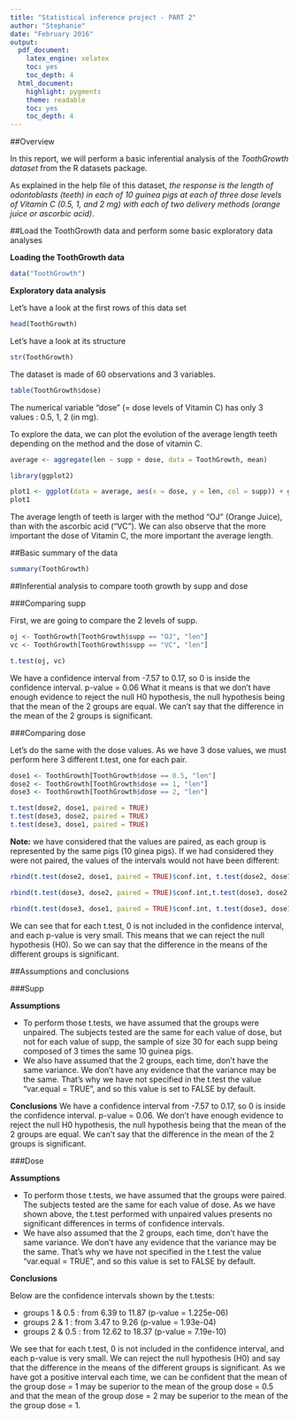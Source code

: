 ```yaml
---
title: "Statistical inference project - PART 2"
author: "Stephanie"
date: "February 2016"
output:
  pdf_document:
    latex_engine: xelatex
    toc: yes
    toc_depth: 4
  html_document:
    highlight: pygments
    theme: readable
    toc: yes
    toc_depth: 4
---
```

##Overview

In this report, we will perform a basic inferential analysis of the *ToothGrowth dataset* from the R datasets package.

As explained in the help file of this dataset, *the response is the length of odontoblasts (teeth) in each of 10 guinea pigs at each of three dose levels of Vitamin C (0.5, 1, and 2 mg) with each of two delivery methods (orange juice or ascorbic acid)*.

 
##Load the ToothGrowth data and perform some basic exploratory data analyses

**Loading the ToothGrowth data**

```r
data("ToothGrowth")
```

**Exploratory data analysis**

Let's have a look at the first rows of this data set

```r
head(ToothGrowth)
```

Let's have a look at its structure

```r
str(ToothGrowth)
```

The dataset is made of 60 observations and 3 variables.

```r
table(ToothGrowth$dose)
```

The numerical variable "dose" (= dose levels of Vitamin C) has only 3 values : 0.5, 1, 2 (in mg).

To explore the data, we can plot the evolution of the average length teeth depending on the method and the dose of vitamin C.

```r
average <- aggregate(len ~ supp + dose, data = ToothGrowth, mean)

library(ggplot2)

plot1 <- ggplot(data = average, aes(x = dose, y = len, col = supp)) + geom_line()
plot1
```

The average length of teeth is larger with the method "OJ" (Orange Juice), than with the ascorbic acid ("VC"). We can also observe that the more important the dose of Vitamin C, the more important the average length.


##Basic summary of the data

```r
summary(ToothGrowth)
```

 
##Inferential analysis to compare tooth growth by supp and dose

 
###Comparing supp

First, we are going to compare the 2 levels of supp.  

```r
oj <- ToothGrowth[ToothGrowth$supp == "OJ", "len"]
vc <- ToothGrowth[ToothGrowth$supp == "VC", "len"]

t.test(oj, vc)
```

We have a confidence interval from -7.57 to 0.17, so 0 is inside the confidence interval. p-value = 0.06 What it means is that we don't have enough evidence to reject the null H0 hypothesis, the null hypothesis being that the mean of the 2 groups are equal. We can't say that the difference in the mean of the 2 groups is significant.
 
###Comparing dose

Let's do the same with the dose values. As we have 3 dose values, we must perform here 3 different t.test, one for each pair.  

```r
dose1 <- ToothGrowth[ToothGrowth$dose == 0.5, "len"]
dose2 <- ToothGrowth[ToothGrowth$dose == 1, "len"]
dose3 <- ToothGrowth[ToothGrowth$dose == 2, "len"]

t.test(dose2, dose1, paired = TRUE)
t.test(dose3, dose2, paired = TRUE)
t.test(dose3, dose1, paired = TRUE)
```

**Note:** we have considered that the values are paired, as each group is represented by the same pigs (10 ginea pigs). If we had considered they were not paired, the values of the intervals would not have been different:

```r
rbind(t.test(dose2, dose1, paired = TRUE)$conf.int, t.test(dose2, dose1, paired = FALSE)$conf.int)

rbind(t.test(dose3, dose2, paired = TRUE)$conf.int,t.test(dose3, dose2, paired = FALSE)$conf.int)

rbind(t.test(dose3, dose1, paired = TRUE)$conf.int, t.test(dose3, dose1, paired = FALSE)$conf.int)
```

We can see that for each t.test, 0 is not included in the confidence interval, and each p-value is very small. This means that we can reject the null hypothesis (H0). So we can say that the difference in the means of the different groups is significant.

##Assumptions and conclusions
 
###Supp

**Assumptions**

- To perform those t.tests, we have assumed that the groups were unpaired. The subjects tested are the same for each value of dose, but not for each value of supp, the sample of size 30 for each supp being composed of 3 times the same 10 guinea pigs.
- We also have assumed that the 2 groups, each time, don't have the same variance. We don't have any evidence that the variance may be the same. That's why we have not specified in the t.test the value "var.equal = TRUE", and so this value is set to FALSE by default.


**Conclusions**
We have a confidence interval from -7.57 to 0.17, so 0 is inside the confidence interval. p-value = 0.06. We don't have enough evidence to reject the null H0 hypothesis, the null hypothesis being that the mean of the 2 groups are equal. We can't say that the difference in the mean of the 2 groups is significant.
 
###Dose

**Assumptions**

- To perform those t.tests, we have assumed that the groups were paired. The subjects tested are the same for each value of dose. As we have shown above, the t.test performed with unpaired values presents no significant differences in terms of confidence intervals.
- We have also assumed that the 2 groups, each time, don't have the same variance. We don't have any evidence that the variance may be the same. That's why we have not specified in the t.test the value "var.equal = TRUE", and so this value is set to FALSE by default.

**Conclusions**

Below are the confidence intervals shown by the t.tests:

- groups 1 & 0.5 : from 6.39 to 11.87 (p-value = 1.225e-06)
- groups 2 & 1 : from 3.47 to 9.26 (p-value = 1.93e-04)
- groups 2 & 0.5 : from 12.62 to 18.37 (p-value = 7.19e-10)

We see that for each t.test, 0 is not included in the confidence interval, and each p-value is very small. We can reject the null hypothesis (H0) and say that the difference in the means of the different groups is significant. As we have got a positive interval each time, we can be confident that the mean of the group dose = 1 may be superior to the mean of the group dose = 0.5 and that the mean of the group dose = 2 may be superior to the mean of the the group dose = 1.